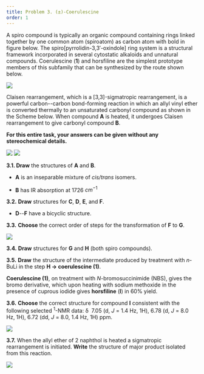 ```yaml
---
title: Problem 3. (±)-Coerulescine
order: 1
---
```


A spiro compound is typically an organic compound containing rings linked together by one common atom (spiroatom) as carbon atom with bold in figure below. The spiro[pyrrolidin-3,3′-oxindole] ring system is a structural framework incorporated in several cytostatic alkaloids and unnatural compounds. Coerulescine (**1**) and horsfiline are the simplest prototype members of this subfamily that can be synthesized by the route shown below.

<img src="https://imgur.com/PqmDEZt.png"/>

Claisen rearrangement, which is a [3,3]-sigmatropic rearrangement, is a powerful carbon--carbon bond-forming reaction in which an allyl vinyl ether is converted thermally to an unsaturated carbonyl compound as shown in the Scheme below. When compound **A** is heated, it undergoes Claisen rearrangement to give carbonyl compound **B**.

**For this entire task, your answers can be given without any stereochemical details.**

<img src="https://imgur.com/dKPCnTy.png"/>

<img src="https://imgur.com/qBPYTG9.png"/>

**3.1. Draw** the structures of **A** and **B**.

- **A** is an inseparable mixture of *cis/trans* isomers.

- **B** has IR absorption at 1726 $cm^{-1}$

**3.2.** **Draw** structures for **C**, **D**, **E**, and **F**.  

- **D**--**F** have a bicyclic structure.

**3.3.** **Choose** the correct order of steps  for the transformation of **F** to **G**.

<img src="https://imgur.com/9DMP9sz.png"/>

**3.4.** **Draw** structures for **G** and **H** (both spiro compounds).

**3.5.** **Draw** the structure of the intermediate produced by treatment with *n*-BuLi in the step **H → coerulescine (1)**.

**Coerulescine (1)**, on treatment with *N*-bromosuccinimide (NBS), gives the bromo derivative, which upon heating with sodium methoxide in the presence of cuprous iodide gives **horsfiline** (**I**) in 60% yield.

**3.6.** **Choose** the correct structure for compound **I** consistent with the following selected ${}^{1}$-NMR data: δ  7.05 (d, *J* = 1.4 Hz, 1H), 6.78 (d, *J* = 8.0 Hz, 1H), 6.72 (dd, *J* = 8.0, 1.4 Hz, 1H) ppm.

<img src="https://imgur.com/UGR2Vym.png"/>

**3.7.** When the allyl ether of 2 naphthol is heated a sigmatropic rearrangement is initiated. **Write** the structure of major product isolated from this reaction.

<img src="https://imgur.com/yOcInJe.png"/>
